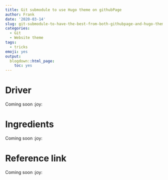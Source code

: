 ```yaml
---
title: Git submodule to use Hugo theme on githubPage
author: Frank
date: '2020-03-14'
slug: git-submodule-to-have-the-best-from-both-githubpage-and-hugo-theme
categories:
  - Git
  - Website theme
tags:
  - tricks
emoji: yes
output:
  blogdown::html_page:
    toc: yes
---
```



# Driver

Coming soon 
:joy:  

# Ingredients 

Coming soon
:joy:

# Reference link 


Coming soon
:joy: